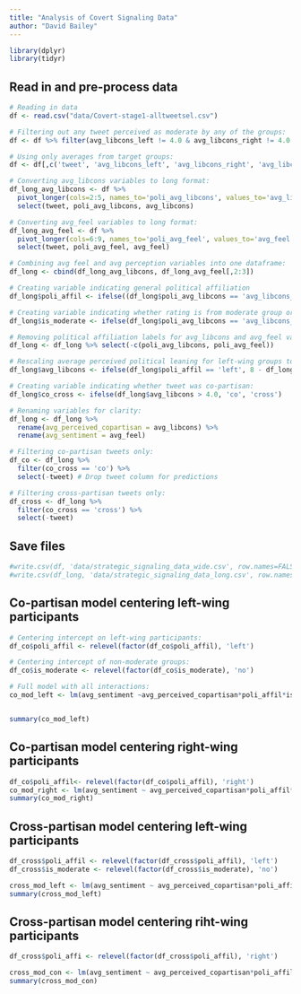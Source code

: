 ```yaml
---
title: "Analysis of Covert Signaling Data"
author: "David Bailey"
---
```


```r
library(dplyr)
library(tidyr)
```


## Read in and pre-process data

```r

# Reading in data
df <- read.csv("data/Covert-stage1-alltweetsel.csv")

# Filtering out any tweet perceived as moderate by any of the groups:
df <- df %>% filter(avg_libcons_left != 4.0 & avg_libcons_right != 4.0 & avg_libcons_ml != 4.0 & avg_libcons_mr != 4.0)

# Using only averages from target groups:
df <- df[,c('tweet', 'avg_libcons_left', 'avg_libcons_right', 'avg_libcons_ml', 'avg_libcons_mr', 'avg_feel_left', 'avg_feel_right', 'avg_feel_ml', 'avg_feel_mr')]

# Converting avg_libcons variables to long format:
df_long_avg_libcons <- df %>% 
  pivot_longer(cols=2:5, names_to='poli_avg_libcons', values_to='avg_libcons') %>%
  select(tweet, poli_avg_libcons, avg_libcons)

# Converting avg_feel variables to long format:
df_long_avg_feel <- df %>% 
  pivot_longer(cols=6:9, names_to='poli_avg_feel', values_to='avg_feel') %>%
  select(tweet, poli_avg_feel, avg_feel)

# Combining avg feel and avg perception variables into one dataframe:
df_long <- cbind(df_long_avg_libcons, df_long_avg_feel[,2:3])

# Creating variable indicating general political affiliation
df_long$poli_affil <- ifelse((df_long$poli_avg_libcons == 'avg_libcons_left' | df_long$poli_avg_libcons == 'avg_libcons_ml'), 'left', 'right')

# Creating variable indicating whether rating is from moderate group or not:
df_long$is_moderate <- ifelse(df_long$poli_avg_libcons == 'avg_libcons_ml' | df_long$poli_avg_libcons == 'avg_libcons_mr', 'yes', 'no')

# Removing political affiliation labels for avg_libcons and avg_feel variables:
df_long <- df_long %>% select(-c(poli_avg_libcons, poli_avg_feel))

# Rescaling average perceived political leaning for left-wing groups to match conservative scale:
df_long$avg_libcons <- ifelse(df_long$poli_affil == 'left', 8 - df_long$avg_libcons, df_long$avg_libcons)

# Creating variable indicating whether tweet was co-partisan:
df_long$co_cross <- ifelse(df_long$avg_libcons > 4.0, 'co', 'cross')

# Renaming variables for clarity:
df_long <- df_long %>% 
  rename(avg_perceived_copartisan = avg_libcons) %>%
  rename(avg_sentiment = avg_feel)

# Filtering co-partisan tweets only:
df_co <- df_long %>% 
  filter(co_cross == 'co') %>%
  select(-tweet) # Drop tweet column for predictions

# Filtering cross-partisan tweets only:
df_cross <- df_long %>% 
  filter(co_cross == 'cross') %>%
  select(-tweet)

```

## Save files

```r
#write.csv(df, 'data/strategic_signaling_data_wide.csv', row.names=FALSE)
#write.csv(df_long, 'data/strategic_signaling_data_long.csv', row.names=FALSE)
```

## Co-partisan model centering left-wing participants

```r

# Centering intercept on left-wing participants:
df_co$poli_affil <- relevel(factor(df_co$poli_affil), 'left')

# Centering intercept of non-moderate groups:
df_co$is_moderate <- relevel(factor(df_co$is_moderate), 'no')

# Full model with all interactions:
co_mod_left <- lm(avg_sentiment ~avg_perceived_copartisan*poli_affil*is_moderate, data=df_co)


summary(co_mod_left)

```

## Co-partisan model centering right-wing participants

```r

df_co$poli_affil<- relevel(factor(df_co$poli_affil), 'right')
co_mod_right <- lm(avg_sentiment ~ avg_perceived_copartisan*poli_affil*is_moderate, data=df_co)
summary(co_mod_right)

```

## Cross-partisan model centering left-wing participants

```r

df_cross$poli_affil <- relevel(factor(df_cross$poli_affil), 'left')
df_cross$is_moderate <- relevel(factor(df_cross$is_moderate), 'no')

cross_mod_left <- lm(avg_sentiment ~ avg_perceived_copartisan*poli_affil*is_moderate, data=df_cross)
summary(cross_mod_left)

```

## Cross-partisan model centering riht-wing participants

```r
df_cross$poli_affi <- relevel(factor(df_cross$poli_affil), 'right')

cross_mod_con <- lm(avg_sentiment ~ avg_perceived_copartisan*poli_affil*is_moderate, data=df_cross)
summary(cross_mod_con)
```


